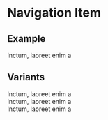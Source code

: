 

<Meta title="Components/Navigation Item" component={NavigationItem} />

# Navigation Item

## Example

<Canvas>
  <Story name="Primary">
    <div id="example-container" style={{ width: "25%" }}>
      <NavigationItem
        title="Lorem ipsum dolor sit amet"
        icon={IconQuestionPage}
        titleUrl="/"
      >
        Inctum, laoreet enim a
      </NavigationItem>
    </div>
  </Story>
</Canvas>

## Variants

<Canvas>
  <Story name="Disabled">
    <div id="example-container" style={{ width: "25%" }}>
      <NavigationItem
        title="Lorem ipsum dolor sit amet"
        titleUrl="/"
        icon={IconQuestionPage}
        disabled
      >
        Inctum, laoreet enim a
      </NavigationItem>
    </div>
  </Story>
</Canvas>

<Canvas>
  <Story name="Bordered">
    <div id="example-container" style={{ width: "25%" }}>
      <NavigationItem
        title="Lorem ipsum dolor sit amet"
        titleUrl="/"
        icon={IconQuestionPage}
        bordered
      >
        Inctum, laoreet enim a
      </NavigationItem>
    </div>
  </Story>
</Canvas>

<Canvas>
  <Story name="Error">
    <div id="example-container" style={{ width: "25%" }}>
      <NavItem
        title="Lorem ipsum dolor sit amet"
        titleUrl="/"
        icon={IconQuestionPage}
        errorCount={3}
      >
        Inctum, laoreet enim a
      </NavItem>
    </div>
  </Story>
</Canvas>
